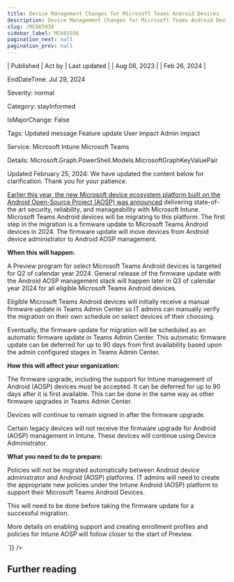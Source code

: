 ```yaml
---
title: Device Management Changes for Microsoft Teams Android Devices
description: Device Management Changes for Microsoft Teams Android Devices
slug: /MC665936
sidebar_label: MC665936
pagination_next: null
pagination_prev: null
---
```



| Published | Act by | Last updated |
| Aug 08, 2023 |  | Feb 26, 2024 |

EndDateTime: Jul 29, 2024

Severity: normal

Category: stayInformed

IsMajorChange: False

Tags: Updated message Feature update User impact Admin impact

Service: Microsoft Intune Microsoft Teams

Details: Microsoft.Graph.PowerShell.Models.MicrosoftGraphKeyValuePair

<div dangerouslySetInnerHTML={{__html:`
<p>Updated February 25, 2024: We have updated the content below for clarification. Thank you for your patience.</p><p><a href="https://techcommunity.microsoft.com/t5/microsoft-teams-blog/what-s-new-in-microsoft-teams-rooms-and-devices-at-enterprise/ba-p/3770137" target="_blank">Earlier this year, the new Microsoft device ecosystem platform built on the Android Open-Source Project (AOSP) was announced</a> delivering state-of-the art security, reliability, and manageability with Microsoft Intune. Microsoft Teams Android devices will be migrating to this platform. The first step in the migration is a firmware update to Microsoft Teams Android devices in 2024. The firmware update will move devices from Android device administrator to Android AOSP management.<br></p><p><b>When this will happen:</b></p><p>A Preview program for select Microsoft Teams Android devices is targeted for Q2 of calendar year 2024. General release of the firmware update with the Android AOSP management stack will happen later in Q3 of calendar year 2024 for all eligible Microsoft Teams Android devices.</p><p>Eligible Microsoft Teams Android devices will initially receive a manual firmware update in Teams Admin Center so IT admins can manually verify the migration on their own schedule on select devices of their choosing.</p><p>Eventually, the firmware update for migration will be scheduled as an automatic firmware update in Teams Admin Center. This automatic firmware update can be deferred for up to 90 days from first availability based upon the admin configured stages in Teams Admin Center.
</p><p><b>How this will affect your organization:</b></p><p>The firmware upgrade, including the support for Intune management of Android (AOSP) devices must be accepted. It can be deferred for up to 90 days after it is first available. This can be done in the same way as other firmware upgrades in Teams Admin Center.
</p><p>Devices will continue to remain signed in after the firmware upgrade.
</p><p>Certain legacy devices will not receive the firmware upgrade for Android (AOSP) management in Intune. These devices will continue using Device Administrator.
</p><p><b>What you need to do to prepare:</b>
</p><p>Policies will not be migrated automatically between Android device administrator and Android (AOSP) platforms. IT admins will need to create the appropriate new policies under the Intune Android (AOSP) platform to support their Microsoft Teams Android Devices. 
</p><p>This will need to be done before taking the firmware update for a successful migration. 
</p><p>More details on enabling support and creating enrollment profiles and policies for Intune AOSP will follow closer to the start of Preview.</p>
`}} />

## Further reading
